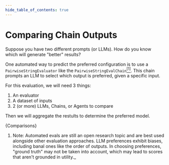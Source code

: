 ```yaml
---
hide_table_of_contents: true
---
```



# Comparing Chain Outputs

Suppose you have two different prompts (or LLMs). How do you know which will generate "better" results?

One automated way to predict the preferred configuration is to use a `PairwiseStringEvaluator` like the `PairwiseStringEvalChain`<a name="cite_ref-1"></a>[<sup>[1]</sup>](#cite_note-1). This chain prompts an LLM to select which output is preferred, given a specific input.

For this evaluation, we will need 3 things:
1. An evaluator
2. A dataset of inputs
3. 2 (or more) LLMs, Chains, or Agents to compare

Then we will aggregate the restults to determine the preferred model.

<CodeBlock language="typescript">{Comparisons}</CodeBlock>


1. Note: Automated evals are still an open research topic and are best used alongside other evaluation approaches.
LLM preferences exhibit biases, including banal ones like the order of outputs.
In choosing preferences, "ground truth" may not be taken into account, which may lead to scores that aren't grounded in utility._
